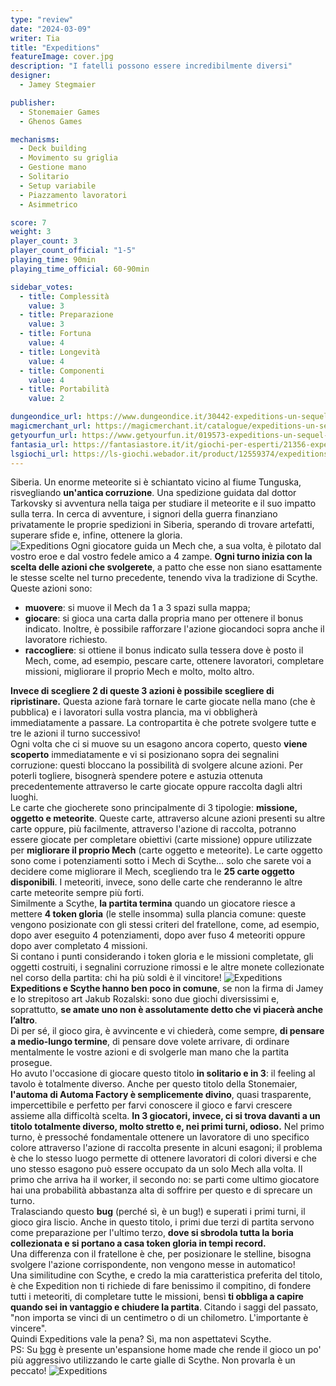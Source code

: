 ```yaml
---
type: "review"
date: "2024-03-09"
writer: Tia
title: "Expeditions"
featureImage: cover.jpg
description: "I fatelli possono essere incredibilmente diversi"
designer:
  - Jamey Stegmaier

publisher:
  - Stonemaier Games
  - Ghenos Games

mechanisms:
  - Deck building
  - Movimento su griglia
  - Gestione mano
  - Solitario
  - Setup variabile
  - Piazzamento lavoratori
  - Asimmetrico

score: 7
weight: 3
player_count: 3
player_count_official: "1-5"
playing_time: 90min
playing_time_official: 60-90min

sidebar_votes:
  - title: Complessità
    value: 3
  - title: Preparazione
    value: 3
  - title: Fortuna
    value: 4
  - title: Longevità
    value: 4
  - title: Componenti
    value: 4
  - title: Portabilità
    value: 2

dungeondice_url: https://www.dungeondice.it/30442-expeditions-un-sequel-di-scythe.html
magicmerchant_url: https://magicmerchant.it/catalogue/expeditions-un-sequel-di-scythe-66443/
getyourfun_url: https://www.getyourfun.it/019573-expeditions-un-sequel-di-scythe-giochi-gestionali.html
fantasia_url: https://fantasiastore.it/it/giochi-per-esperti/21356-expeditions.html
lsgiochi_url: https://ls-giochi.webador.it/product/12559374/expeditions-un-sequel-di-scythe
---
```


<Setting>
  Siberia. Un enorme meteorite si è schiantato vicino al fiume Tunguska, risvegliando <strong>un'antica corruzione</strong>. Una spedizione guidata dal dottor Tarkovsky si avventura nella taiga per studiare il meteorite e il suo impatto sulla terra. In cerca di avventure, i signori della guerra finanziano privatamente le proprie spedizioni in Siberia, sperando di trovare artefatti, superare sfide e, infine, ottenere la gloria. <br />
</Setting>

<img src="./game1.jpg" alt="Expeditions" />

<Rules>
  Ogni giocatore guida un Mech che, a sua volta, è pilotato dal vostro eroe e dal vostro fedele amico a 4 zampe. <strong>Ogni turno inizia con la scelta delle azioni che svolgerete</strong>, a patto che esse non siano esattamente le stesse scelte nel turno precedente, tenendo viva la tradizione di <Link to="/reviews/scythe/">Scythe</Link>. Queste azioni sono:<br />
  <ul>
    <li><strong>muovere</strong>: si muove il Mech da 1 a 3 spazi sulla mappa;</li>
    <li><strong>giocare</strong>: si gioca una carta dalla propria mano per ottenere il bonus indicato. Inoltre, è possibile rafforzare l'azione giocandoci sopra anche il lavoratore richiesto.</li>
    <li><strong>raccogliere</strong>: si ottiene il bonus indicato sulla tessera dove è posto il Mech, come, ad esempio, pescare carte, ottenere lavoratori, completare missioni, migliorare il proprio Mech e molto, molto altro.</li>
  </ul>
  <strong>Invece di scegliere 2 di queste 3 azioni è possibile scegliere di ripristinare.</strong> Questa azione farà tornare le carte giocate nella mano (che è pubblica) e i lavoratori sulla vostra plancia, ma vi obbligherà immediatamente a passare. La contropartita è che potrete svolgere tutte e tre le azioni il turno successivo!<br />
  Ogni volta che ci si muove su un esagono ancora coperto, questo <strong>viene scoperto</strong> immediatamente e vi si posizionano sopra dei segnalini corruzione: questi bloccano la possibilità di svolgere alcune azioni. Per poterli togliere, bisognerà spendere potere e astuzia ottenuta precedentemente attraverso le carte giocate oppure raccolta dagli altri luoghi.<br />
  Le carte che giocherete sono principalmente di 3 tipologie: <strong>missione, oggetto e meteorite</strong>. Queste carte, attraverso alcune azioni presenti su altre carte oppure, più facilmente, attraverso l'azione di raccolta, potranno essere giocate per completare obiettivi (carte missione) oppure utilizzate per <strong>migliorare il proprio Mech</strong> (carte oggetto e meteorite). Le carte oggetto sono come i potenziamenti sotto i Mech di Scythe… solo che sarete voi a decidere come migliorare il Mech, scegliendo tra le <strong>25 carte oggetto disponibili</strong>. I meteoriti, invece, sono delle carte che renderanno le altre carte meteorite sempre più forti.<br />
  Similmente a Scythe, <strong>la partita termina</strong> quando un giocatore riesce a mettere <strong>4 token gloria</strong> (le stelle insomma) sulla plancia comune: queste vengono posizionate con gli stessi criteri del fratellone, come, ad esempio, dopo aver eseguito 4 potenziamenti, dopo aver fuso 4 meteoriti oppure dopo aver completato 4 missioni.<br />
  Si contano i punti considerando i token gloria e le missioni completate, gli oggetti costruiti, i segnalini corruzione rimossi e le altre monete collezionate nel corso della partita: chi ha più soldi è il vincitore!
</Rules>

<img src="./game2.jpg" alt="Expeditions" />

<Feedback>
  <strong>Expeditions e Scythe hanno ben poco in comune</strong>, se non la firma di <Link to="/designers/jamey-stegmaier">Jamey</Link> e lo strepitoso art Jakub Rozalski: sono due giochi diversissimi e, soprattutto, <strong>se amate uno non è assolutamente detto che vi piacerà anche l’altro</strong>. <br />
  Di per sé, il gioco gira, è avvincente e vi chiederà, come sempre, <strong>di pensare a medio-lungo termine</strong>, di pensare dove volete arrivare, di ordinare mentalmente le vostre azioni e di svolgerle man mano che la partita prosegue. <br />
  Ho avuto l'occasione di giocare questo titolo <strong>in solitario e in 3</strong>: il feeling al tavolo è totalmente diverso. Anche per questo titolo della Stonemaier, <strong>l'automa di Automa Factory è semplicemente divino</strong>, quasi trasparente, impercettibile e perfetto per farvi conoscere il gioco e farvi crescere assieme alla difficoltà scelta. <strong>In 3 giocatori, invece, ci si trova davanti a un titolo totalmente diverso, molto stretto e, nei primi turni, odioso.</strong> Nel primo turno, è pressoché fondamentale ottenere un lavoratore di uno specifico colore attraverso l'azione di raccolta presente in alcuni esagoni; il problema è che lo stesso luogo permette di ottenere lavoratori di colori diversi e che uno stesso esagono può essere occupato da un solo Mech alla volta. Il primo che arriva ha il worker, il secondo no: se parti come ultimo giocatore hai una probabilità abbastanza alta di soffrire per questo e di sprecare un turno. <br />
  Tralasciando questo <strong>bug</strong> (perché sì, è un bug!) e superati i primi turni, il gioco gira liscio. Anche in questo titolo, i primi due terzi di partita servono come preparazione per l'ultimo terzo, <strong>dove si sbrodola tutta la boria collezionata e si portano a casa token gloria in tempi record.</strong><br />
  Una differenza con il fratellone è che, per posizionare le stelline, bisogna svolgere l'azione corrispondente, non vengono messe in automatico!<br />
  Una similitudine con Scythe, e credo la mia caratteristica preferita del titolo, è che Expedition non ti richiede di fare benissimo il compitino, di fondere tutti i meteoriti, di completare tutte le missioni, bensì <strong>ti obbliga a capire quando sei in vantaggio e chiudere la partita</strong>. Citando i saggi del passato, "non importa se vinci di un centimetro o di un chilometro. L'importante è vincere".<br />
  Quindi Expeditions vale la pena? Sì, ma non aspettatevi Scythe.<br />
  PS: Su <a href="https://boardgamegeek.com/thread/3186355/unknown-fan-expansion" target="_blank">bgg</a> è presente un'espansione home made che rende il gioco un po' più aggressivo utilizzando le carte gialle di Scythe. Non provarla è un peccato!
</Feedback>

<img src="./game3.jpg" alt="Expeditions" />